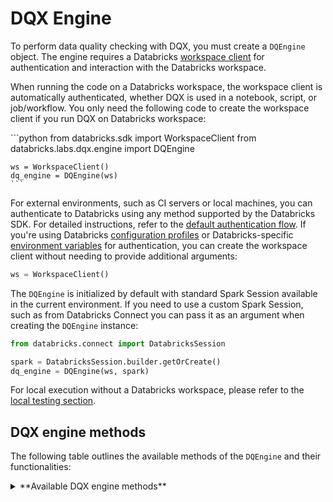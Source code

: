 
# DQX Engine

To perform data quality checking with DQX, you must create a `DQEngine` object.
The engine requires a Databricks [workspace client](https://docs.databricks.com/aws/en/dev-tools/sdk-python) for authentication and interaction with the Databricks workspace.

When running the code on a Databricks workspace, the workspace client is automatically authenticated, whether DQX is used in a notebook, script, or job/workflow.
You only need the following code to create the workspace client if you run DQX on Databricks workspace:

<Tabs>
  <TabItem value="Python" label="Python" default>
    ```python
    from databricks.sdk import WorkspaceClient
    from databricks.labs.dqx.engine import DQEngine

    ws = WorkspaceClient()
    dq_engine = DQEngine(ws)
    ```
  </TabItem>
</Tabs>

For external environments, such as CI servers or local machines, you can authenticate to Databricks using any method supported by the Databricks SDK. For detailed instructions, refer to the [default authentication flow](https://databricks-sdk-py.readthedocs.io/en/latest/authentication.html#default-authentication-flow).
If you're using Databricks [configuration profiles](https://docs.databricks.com/dev-tools/auth.html#configuration-profiles) or Databricks-specific [environment variables](https://docs.databricks.com/dev-tools/auth.html#environment-variables) for authentication, you can create the workspace client without needing to provide additional arguments:
```python
ws = WorkspaceClient()
```

The `DQEngine` is initialized by default with standard Spark Session available in the current environment.
If you need to use a custom Spark Session, such as from Databricks Connect you can pass it as an argument when creating the `DQEngine` instance:
```python
from databricks.connect import DatabricksSession

spark = DatabricksSession.builder.getOrCreate()
dq_engine = DQEngine(ws, spark)
```

For local execution without a Databricks workspace, please refer to the [local testing section](/docs/reference/testing/#local-testing-with-dqengine).

## DQX engine methods

The following table outlines the available methods of the `DQEngine` and their functionalities:

<details style={{ backgroundColor: 'transparent', color: 'neutral' }}>
<summary>**Available DQX engine methods**</summary>
| Method                             | Description                                                                                                                 | Arguments                                                                                                                                                                                                                                                                                                                                                                                                                                                                                                                                                                                                                                                                                                                                              | Supports local execution |
| ---------------------------------- | --------------------------------------------------------------------------------------------------------------------------- | ------------------------------------------------------------------------------------------------------------------------------------------------------------------------------------------------------------------------------------------------------------------------------------------------------------------------------------------------------------------------------------------------------------------------------------------------------------------------------------------------------------------------------------------------------------------------------------------------------------------------------------------------------------------------------------------------------------------------------------------------------ | ------------------------ |
| apply_checks                       | Applies quality checks to the DataFrame and returns a DataFrame with reporting columns.                                     | df: DataFrame to check; checks: List of checks to the DataFrame. Each check is an instance of the DQRule class.                                                                                                                                                                                                                                                                                                                                                                                                                                                                                                                                                                                                                                        | Yes                      |
| apply_checks_and_split             | Applies quality checks to the DataFrame and returns valid and invalid (quarantine) DataFrames with reporting columns.       | df: DataFrame to check; checks: List of checks to apply to the DataFrame. Each check is an instance of the DQRule class.                                                                                                                                                                                                                                                                                                                                                                                                                                                                                                                                                                                                                               | Yes                      |
| apply_checks_by_metadata           | Applies quality checks defined as a dictionary to the DataFrame and returns a DataFrame with reporting columns.             | df: DataFrame to check. checks: List of dictionaries describing checks; custom_check_functions: Optional dictionary with custom check functions (e.g., globals() of the calling module).                                                                                                                                                                                                                                                                                                                                                                                                                                                                                                                                                               | Yes                      |
| apply_checks_by_metadata_and_split | Applies quality checks defined as a dictionary and returns valid and invalid (quarantine) DataFrames.                       | df: DataFrame to check; checks: List of dictionaries describing checks; custom_check_functions: Optional dictionary with custom check functions (e.g., globals() of the calling module).                                                                                                                                                                                                                                                                                                                                                                                                                                                                                                                                                               | Yes                      |
| validate_checks                    | Validates the provided quality checks to ensure they conform to the expected structure and types.                           | checks: List of checks to validate; custom_check_functions: Optional dictionary of custom check functions that can be used.                                                                                                                                                                                                                                                                                                                                                                                                                                                                                                                                                                                                                            | Yes                      |
| get_invalid                        | Retrieves records from the DataFrame that violate data quality checks (records with warnings and errors).                   | df: Input DataFrame.                                                                                                                                                                                                                                                                                                                                                                                                                                                                                                                                                                                                                                                                                                                                   | Yes                      |
| get_valid                          | Retrieves records from the DataFrame that pass all data quality checks.                                                     | df: Input DataFrame.                                                                                                                                                                                                                                                                                                                                                                                                                                                                                                                                                                                                                                                                                                                                   | Yes                      |
| load_checks_from_local_file        | Loads quality rules from a local file (supports YAML and JSON).                                                             | path: Path to a file containing the checks.                                                                                                                                                                                                                                                                                                                                                                                                                                                                                                                                                                                                                                                                                                            | Yes                      |
| save_checks_in_local_file          | Saves quality rules to a local file in YAML format.                                                                         | checks: List of checks to save; path: Path to a file containing the checks.                                                                                                                                                                                                                                                                                                                                                                                                                                                                                                                                                                                                                                                                            | Yes                      |
| load_checks_from_workspace_file    | Loads checks from a file (JSON or YAML) stored in the Databricks workspace.                                                 | workspace_path: Path to the file in the workspace.                                                                                                                                                                                                                                                                                                                                                                                                                                                                                                                                                                                                                                                                                                     | No                       |
| load_checks_from_installation      | Loads checks from the workspace installation configuration file (`checks_file` field).                                      | run_config_name: Name of the run config to use; product_name: Name of the product/installation directory; assume_user: If True, assume user installation.                                                                                                                                                                                                                                                                                                                                                                                                                                                                                                                                                                                              | No                       |
| save_checks_in_workspace_file      | Saves checks to a file (YAML) in the Databricks workspace.                                                                  | checks: List of checks to save; workspace_path: Destination path for the checks file in the workspace.                                                                                                                                                                                                                                                                                                                                                                                                                                                                                                                                                                                                                                                 | No                       |
| save_checks_in_installation        | Saves checks to the installation folder as a YAML file.                                                                     | checks: List of checks to save; run_config_name: Name of the run config to use; assume_user: If True, assume user installation.                                                                                                                                                                                                                                                                                                                                                                                                                                                                                                                                                                                                                        | No                       |
| load_run_config                    | Loads run configuration from the installation folder.                                                                       | run_config_name: Name of the run config to use; assume_user: If True, assume user installation.                                                                                                                                                                                                                                                                                                                                                                                                                                                                                                                                                                                                                                                        | No                       |
| save_results_in_table              | Save results of quality checking to delta table(s).                                                                         | output_df: (optional) Dataframe containing the output data; quarantine_df: (optional) Dataframe containing the output data; output_table: name of the output table; quarantined_table: name of the quarantine table; output_table_mode: Output mode for writing to the output table (default is 'append'); quarantined_table_mode: Output mode for writing to the quarantine table (default is 'append'); run_config_name: Name of the run config to use; assume_user: If True, assume user installation; output_table_options: Additional options for writing to the output table; quarantine_table_options: additional options for writing to the quarantine table; trigger: Trigger options for streaming DataFrames, e.g. \{"availableNow": True\} | No                       |


The 'Supports local execution' in the above table indicates which methods can be used for local testing without a Databricks workspace (see the usage in [local testing section](/docs/reference/testing/#local-testing-with-dqengine)).
</details>

